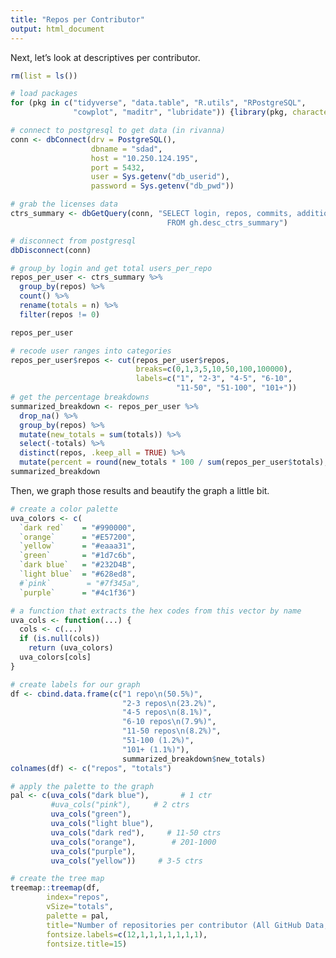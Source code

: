 ```yaml
---
title: "Repos per Contributor"
output: html_document
---
```


Next, let's look at descriptives per contributor. 

```r
rm(list = ls())

# load packages 
for (pkg in c("tidyverse", "data.table", "R.utils", "RPostgreSQL",
              "cowplot", "maditr", "lubridate")) {library(pkg, character.only = TRUE)}

# connect to postgresql to get data (in rivanna)
conn <- dbConnect(drv = PostgreSQL(), 
                  dbname = "sdad", 
                  host = "10.250.124.195", 
                  port = 5432, 
                  user = Sys.getenv("db_userid"), 
                  password = Sys.getenv("db_pwd"))

# grab the licenses data 
ctrs_summary <- dbGetQuery(conn, "SELECT login, repos, commits, additions, deletions  
                                   FROM gh.desc_ctrs_summary")

# disconnect from postgresql
dbDisconnect(conn)
```

```r
# group_by login and get total users_per_repo
repos_per_user <- ctrs_summary %>% 
  group_by(repos) %>% 
  count() %>% 
  rename(totals = n) %>% 
  filter(repos != 0)  

repos_per_user

# recode user ranges into categories  
repos_per_user$repos <- cut(repos_per_user$repos, 
                            breaks=c(0,1,3,5,10,50,100,100000), 
                            labels=c("1", "2-3", "4-5", "6-10", 
                                     "11-50", "51-100", "101+"))
# get the percentage breakdowns
summarized_breakdown <- repos_per_user %>% 
  drop_na() %>% 
  group_by(repos) %>% 
  mutate(new_totals = sum(totals)) %>% 
  select(-totals) %>%   
  distinct(repos, .keep_all = TRUE) %>% 
  mutate(percent = round(new_totals * 100 / sum(repos_per_user$totals), 2))
summarized_breakdown
```

Then, we graph those results and beautify the graph a little bit. 

```r

# create a color palette
uva_colors <- c(
  `dark red`    = "#990000",
  `orange`      = "#E57200",
  `yellow`      = "#eaaa31",
  `green`       = "#1d7c6b",
  `dark blue`   = "#232D4B", 
  `light blue`  = "#628ed8", 
  #`pink`        = "#7f345a",
  `purple`      = "#4c1f36")

# a function that extracts the hex codes from this vector by name
uva_cols <- function(...) {
  cols <- c(...)
  if (is.null(cols))
    return (uva_colors)
  uva_colors[cols]
}

# create labels for our graph
df <- cbind.data.frame(c("1 repo\n(50.5%)",
                         "2-3 repos\n(23.2%)",
                         "4-5 repos\n(8.1%)",
                         "6-10 repos\n(7.9%)", 
                         "11-50 repos\n(8.2%)",
                         "51-100 (1.2%)",
                         "101+ (1.1%)"),
                         summarized_breakdown$new_totals)
colnames(df) <- c("repos", "totals")

# apply the palette to the graph 
pal <- c(uva_cols("dark blue"),       # 1 ctr
         #uva_cols("pink"),     # 2 ctrs
         uva_cols("green"),
         uva_cols("light blue"),
         uva_cols("dark red"),     # 11-50 ctrs  
         uva_cols("orange"),        # 201-1000
         uva_cols("purple"),
         uva_cols("yellow"))     # 3-5 ctrs

# create the tree map 
treemap::treemap(df, 
        index="repos", 
        vSize="totals",
        palette = pal, 
        title="Number of repositories per contributor (All GitHub Data, 2008-19)",
        fontsize.labels=c(12,1,1,1,1,1,1,1), 
        fontsize.title=15)

```





